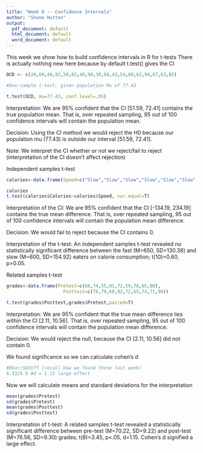 ---
title: "Week 8 -- Confidence Intervals"
author: "Shane Hutton"
output:
  pdf_document: default
  html_document: default
  word_document: default
---

This week we show how to build confidence intervals in R for t-tests
There is actually nothing new here because by default t.test() gives the CI

```{r}
OCD <- c(20,60,48,92,50,82,48,90,30,68,43,54,60,62,94,67,63,85)

#One-sample t-test, given population Mu of 77.43

t.test(OCD, mu=77.43, conf.level=.95)
```

Interpretation: We are 95% confident that the CI [51.59, 72.41] contains the true population mean. That is, over repeated sampling, 95 out of 100 confidence intervals will contain the population mean. 

Decision: Using the CI method we would reject the H0 because our population mu (77.43) is outside our interval [51.59, 72.41].

Note: We interpret the CI whether or not we reject/fail to reject (interpretation of the CI doesn't affect rejection)

Independent samples t-test

```{r}
calories<-data.frame(Speed=c("Slow","Slow","Slow","Slow","Slow","Slow","Fast","Fast","Fast","Fast","Fast","Fast"),Calories=c(700,450,850,600,450,550,450,800,750,700,550,650))

calories
t.test(calories$Calories~calories$Speed, var.equal=T)
```

Interpretation of the CI: We are 95% confident that the CI [-134.19, 234.19] contains the true mean difference. That is, over repeated sampling, 95 out of 100 confidence intervals will contain the population mean difference. 

Decision: We would fail to reject because the CI contains 0. 

Interpretation of the t-test: An independent samples t-test revealed no statistically significant difference between the fast (M=650, SD=130.38) and slow (M=600, SD=154.92) eaters on calorie consumption; t(10)=0.60, p>0.05.

Related samples t-test

```{r}
grades<-data.frame(Pretest=c(68,74,55,81,72,59,78,65,80),
                     Posttest=c(78,79,68,92,72,65,74,71,90))

t.test(grades$Posttest,grades$Pretest,paired=T)
```

Interpretation: We are 95% confident that the true mean difference lies within the CI [2.11, 10.56]. That is, over repeated sampling, 95 out of 100 confidence intervals will contain the population mean difference. 

Decision: We would reject the null, because the CI [2.11, 10.56] did not contain 0.

We found significance so we can calculate cohen's d

```{r}
#Dbar/SDdiff (recall how we found these last week)
6.33/5.5 #d = 1.15 large effect
```

Now we will calculate means and standard deviations for the interpretation

```{r}
mean(grades$Pretest)
sd(grades$Pretest)
mean(grades$Posttest)
sd(grades$Posttest)
```

Interpretation of t-test: A related samples t-test revealed a statistically significant difference between pre-test (M=70.22, SD=9.22) and post-test (M=76.56, SD=9.30) grades; t(8)=3.45, p<.05, d=1.15. Cohen's d signified a large effect.